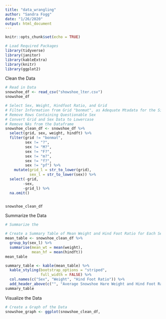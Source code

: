 ```yaml
---
title: "data_wrangling"
author: "Sandra Fogg"
date: "1/26/2020"
output: html_document
---
```


```r
knitr::opts_chunk$set(echo = TRUE)
```

```r
# Load Required Packages
library(tidyverse)
library(janitor)
library(kableExtra)
library(knitr)
library(ggplot2)

```

Clean the Data
```r
# Read in Data
snowshoe_df <- read_csv("showshoe_lter.csv")
snowshoe_df

# Select Sex, Weight, Hindfoot Ratio, and Grid 
# Filter Information from Grid "bonmat", as Adequate Mtadata for the Site is Unavailable
# Remove Rows Containing Questionable Sex
# Convert Grid and Sex Data to Lowercase
# Remove NAs from the Dataframe
snowshoe_clean_df <- snowshoe_df %>% 
  select(grid, sex, weight, hindft) %>% 
  filter(grid != "bonmat",
         sex != "?",
         sex != "M?",
         sex != "F?",
         sex != "m?",
         sex != "f?",
         sex != "pf") %>%
    mutate(grid_l = str_to_lower(grid),
           sex_l = str_to_lower(sex)) %>% 
  select(-grid,
        -sex,
        -grid_l) %>% 
  na.omit()


snowshoe_clean_df
```


Summarize the Data
```r
# Summarize the 

# Create a Summary Table of Mean Weight and Hind Foot Ratio for Each Sex
mean_table <- snowshoe_clean_df %>% 
  group_by(sex_l) %>% 
  summarise(mean_wt = mean(weight),
            mean_hf = mean(hindft))
mean_table 

summary_table <- kable(mean_table) %>% 
  kable_styling(bootstrap_options = "striped", 
                full_width = FALSE) %>% 
  col.names(c("Sex", "Weight", "Hind Foot Ratio")) %>% 
  add_header_above(c("", "Average Snowshoe Hare Weight and Hind Foot Ratio in the Bonanza Creek Experimental Forest" = 2))
summary_table
```

Visualize the Data
```r
# Create a Graph of the Data
snowshoe_graph <- ggplot(snowshoe_clean_df,
                         
```

